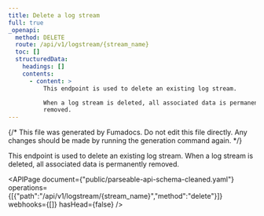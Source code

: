 ```yaml
---
title: Delete a log stream
full: true
_openapi:
  method: DELETE
  route: /api/v1/logstream/{stream_name}
  toc: []
  structuredData:
    headings: []
    contents:
      - content: >
          This endpoint is used to delete an existing log stream.

          When a log stream is deleted, all associated data is permanently
          removed.
---
```


{/* This file was generated by Fumadocs. Do not edit this file directly. Any changes should be made by running the generation command again. */}

This endpoint is used to delete an existing log stream.
When a log stream is deleted, all associated data is permanently removed.


<APIPage document={"public/parseable-api-schema-cleaned.yaml"} operations={[{"path":"/api/v1/logstream/{stream_name}","method":"delete"}]} webhooks={[]} hasHead={false} />
